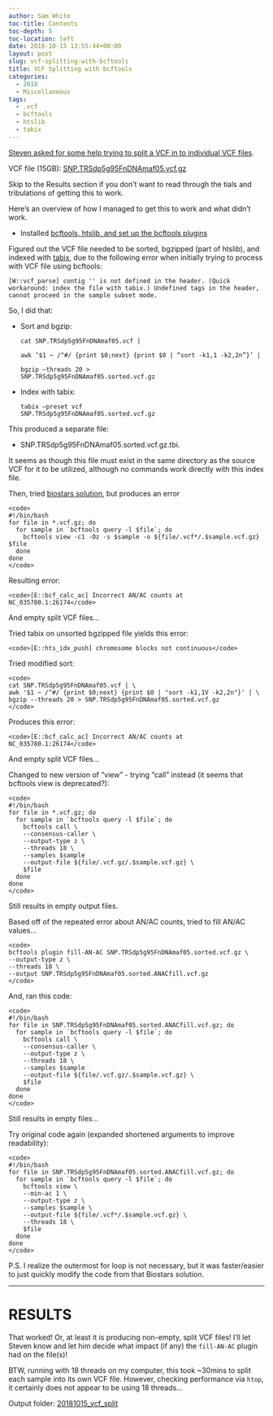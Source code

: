 ```yaml
---
author: Sam White
toc-title: Contents
toc-depth: 5
toc-location: left
date: 2018-10-15 13:55:44+00:00
layout: post
slug: vcf-splitting-with-bcftools
title: VCF Splitting with bcftools
categories:
  - 2018
  - Miscellaneous
tags:
  - .vcf
  - bcftools
  - htslib
  - tabix
---
```


[Steven asked for some help trying to split a VCF in to individual VCF files](https://github.com/RobertsLab/resources/issues/421).

VCF file (15GB): [SNP.TRSdp5g95FnDNAmaf05.vcf.gz](https://gannet.fish.washington.edu/seashell/eog/files/VCF_files/SNP.TRSdp5g95FnDNAmaf05.vcf.gz)

Skip to the Results section if you don't want to read through the tials and tribulations of getting this to work.

Here's an overview of how I managed to get this to work and what didn't work.





  * Installed [bcftools, htslib, and set up the bcftools plugins](https://samtools.github.io/bcftools/)



Figured out the VCF file needed to be sorted, bgzipped (part of htslib), and indexed with [tabix](https://www.htslib.org/doc/tabix.html), due to the following error when initially trying to process with VCF file using bcftools:

`[W::vcf_parse] contig '' is not defined in the header. (Quick workaround: index the file with tabix.)
Undefined tags in the header, cannot proceed in the sample subset mode.`

So, I did that:





  * Sort and bgzip:




    
    <code>cat SNP.TRSdp5g95FnDNAmaf05.vcf | \
    awk '$1 ~ /^#/ {print $0;next} {print $0 | "sort -k1,1 -k2,2n"}' | \
    bgzip --threads 20 > SNP.TRSdp5g95FnDNAmaf05.sorted.vcf.gz</code>







  * Index with tabix:




    
    <code>tabix --preset vcf SNP.TRSdp5g95FnDNAmaf05.sorted.vcf.gz</code>



This produced a separate file:





  * SNP.TRSdp5g95FnDNAmaf05.sorted.vcf.gz.tbi.



It seems as though this file must exist in the same directory as the source VCF for it to be utilized, although no commands work directly with this index file.

Then, tried [biostars solution](https://www.biostars.org/p/130456/#243638), but produces an error


    
    <code>
    #!/bin/bash
    for file in *.vcf.gz; do
      for sample in `bcftools query -l $file`; do
        bcftools view -c1 -Oz -s $sample -o ${file/.vcf*/.$sample.vcf.gz} $file
      done
    done
    </code>



Resulting error:


    
    <code>[E::bcf_calc_ac] Incorrect AN/AC counts at NC_035780.1:26174</code>



And empty split VCF files...

Tried tabix on unsorted bgzipped file yields this error:


    
    <code>[E::hts_idx_push] chromosome blocks not continuous</code>



Tried modified sort:


    
    <code>
    cat SNP.TRSdp5g95FnDNAmaf05.vcf | \
    awk '$1 ~ /^#/ {print $0;next} {print $0 | "sort -k1,1V -k2,2n"}' | \
    bgzip --threads 20 > SNP.TRSdp5g95FnDNAmaf05.sorted.vcf.gz
    </code>



Produces this error:


    
    <code>[E::bcf_calc_ac] Incorrect AN/AC counts at NC_035780.1:26174</code>



And empty split VCF files...

Changed to new version of "view" - trying "call" instead (it seems that bcftools view is deprecated?):


    
    <code>
    #!/bin/bash
    for file in *.vcf.gz; do
      for sample in `bcftools query -l $file`; do
        bcftools call \
        --consensus-caller \
        --output-type z \
        --threads 18 \
        --samples $sample 
        --output-file ${file/.vcf.gz/.$sample.vcf.gz} \
        $file
      done
    done
    </code>



Still results in empty output files.

Based off of the repeated error about AN/AC counts, tried to fill AN/AC values...


    
    <code>
    bcftools plugin fill-AN-AC SNP.TRSdp5g95FnDNAmaf05.sorted.vcf.gz \
    --output-type z \
    --threads 18 \
    --output SNP.TRSdp5g95FnDNAmaf05.sorted.ANACfill.vcf.gz
    </code>



And, ran this code:


    
    <code>
    #!/bin/bash
    for file in SNP.TRSdp5g95FnDNAmaf05.sorted.ANACfill.vcf.gz; do
      for sample in `bcftools query -l $file`; do
        bcftools call \
        --consensus-caller \
        --output-type z \
        --threads 18 \
        --samples $sample 
        --output-file ${file/.vcf.gz/.$sample.vcf.gz} \
        $file
      done
    done
    </code>



Still results in empty files...

Try original code again (expanded shortened arguments to improve readability):


    
    <code>
    #!/bin/bash
    for file in SNP.TRSdp5g95FnDNAmaf05.sorted.ANACfill.vcf.gz; do
      for sample in `bcftools query -l $file`; do
        bcftools view \
        --min-ac 1 \
        --output-type z \
        --samples $sample \
        --output-file ${file/.vcf*/.$sample.vcf.gz} \
        --threads 18 \
        $file
      done
    done
    </code>



P.S. I realize the outermost for loop is not necessary, but it was faster/easier to just quickly modify the code from that Biostars solution.



* * *





# RESULTS



That worked! Or, at least it is producing non-empty, split VCF files! I'll let Steven know and let him decide what impact (if any) the `fill-AN-AC` plugin had on the file(s)!

BTW, running with 18 threads on my computer, this took ~30mins to split each sample into its own VCF file. However, checking performance via `htop`, it certainly does not appear to be using 18 threads...

Output folder: [20181015_vcf_split](https://gannet.fish.washington.edu/Atumefaciens/20181015_vcf_split/)
